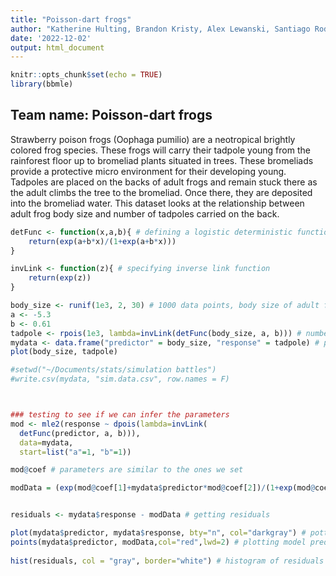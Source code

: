 ```yaml
---
title: "Poisson-dart frogs"
author: "Katherine Hulting, Brandon Kristy, Alex Lewanski, Santiago Rodriguez, Morgan Clark, Ayley Shortridge"
date: '2022-12-02'
output: html_document
---
```


```r
knitr::opts_chunk$set(echo = TRUE)
library(bbmle)
```

## Team name: Poisson-dart frogs

Strawberry poison frogs (Oophaga pumilio) are a neotropical brightly colored frog species. These frogs will carry their tadpole young from the rainforest floor up to bromeliad plants situated in trees. These bromeliads provide a protective micro environment for their developing young. Tadpoles are placed on the backs of adult frogs and remain stuck there as the adult climbs the tree to the bromeliad. Once there, they are deposited into the bromeliad water. This dataset looks at the relationship between adult frog body size and number of tadpoles carried on the back.

```r
detFunc <- function(x,a,b){ # defining a logistic deterministic function
	return(exp(a+b*x)/(1+exp(a+b*x)))
}

invLink <- function(z){ # specifying inverse link function
	return(exp(z))
}

body_size <- runif(1e3, 2, 30) # 1000 data points, body size of adult frog
a <- -5.3
b <- 0.61
tadpole <- rpois(1e3, lambda=invLink(detFunc(body_size, a, b))) # number of tadpoles is response variable
mydata <- data.frame("predictor" = body_size, "response" = tadpole) # putting together into a dataframe
plot(body_size, tadpole) 

#setwd("~/Documents/stats/simulation battles")
#write.csv(mydata, "sim.data.csv", row.names = F)



### testing to see if we can infer the parameters
mod <- mle2(response ~ dpois(lambda=invLink(
  detFunc(predictor, a, b))),
  data=mydata,
  start=list("a"=1, "b"=1))

mod@coef # parameters are similar to the ones we set

modData = (exp(mod@coef[1]+mydata$predictor*mod@coef[2])/(1+exp(mod@coef[1]+mydata$predictor*mod@coef[2])))


residuals <- mydata$response - modData # getting residuals

plot(mydata$predictor, mydata$response, bty="n", col="darkgray") # potting data
points(mydata$predictor, modData,col="red",lwd=2) # plotting model predictions
  
hist(residuals, col = "gray", border="white") # histogram of residuals


```







